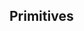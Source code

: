 
<Meta title="Tokens/Colours/Primitives" />

## Primitives

<ColorPalette>
    <ColorItem
        title="--color-green"
        subtitle="Green"
        colors={{ Green: "#008000" }}
    />
    <ColorItem title="--color-red" subtitle="Red" colors={{ Red: "#ff0000" }} />
    <ColorItem
        title="--color-orange"
        subtitle="Orange"
        colors={{ Orange: "#FFA500" }}
    />
    <ColorItem
        title="--color-yellow"
        subtitle="Yellow"
        colors={{ Yellow: "#ffff00" }}
    />
    <ColorItem
        title="color.primitives.blue"
        subtitle="Blue tints"
        colors={{
            "blue-25": "#004080",
            "blue-44": "#006FDE",
            "blue-50": "#0080FF",
            "blue-75": "#80BFFF",
        }}
    />
    <ColorItem
        title="color.primitives.neutral"
        subtitle="Grey tints"
        colors={{
            "neutral-0": "#000",
            "neutral-20": "#333",
            "neutral-40": "#666",
            "neutral-60": "#999",
            "neutral-82": "#d1d1d1",
            "neutral-95": "#f1f1f1",
            "neutral-100": "#fff",
        }}
    />
    <ColorItem
        title="color.browser-defaults"
        subtitle="Browser defaults"
        colors={{
            "focus-ring": "#005FCC",
            "accent-color": "#0075FF",
        }}
    />
</ColorPalette>
